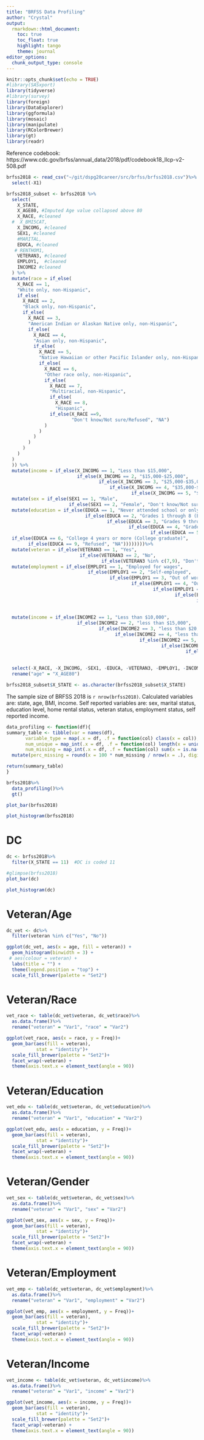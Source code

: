 ```yaml
---
title: "BRFSS Data Profiling"
author: "Crystal"
output: 
  rmarkdown::html_document:
    toc: true
    toc_float: true
    highlight: tango
    theme: journal
editor_options: 
  chunk_output_type: console
---
```


```r
knitr::opts_chunk$set(echo = TRUE)
#library(SASxport)
library(tidyverse)
#library(survey)
library(foreign)
library(DataExplorer)
library(ggformula)
library(mosaic)
library(manipulate)
library(RColorBrewer)
library(gt)
library(readr)
```


Reference codebook: https://www.cdc.gov/brfss/annual_data/2018/pdf/codebook18_llcp-v2-508.pdf
```r
brfss2018 <- read_csv("~/git/dspg20career/src/brfss/brfss2018.csv")%>%
  select(-X1)
```

```r
brfss2018_subset <- brfss2018 %>%
  select(
    X_STATE,
    X_AGE80, #Imputed Age value collapsed above 80
    X_RACE, #cleaned
  #  X_BMI5CAT,
    X_INCOMG, #cleaned
    SEX1, #cleaned
    #MARITAL,
    EDUCA, #cleaned
   # RENTHOM1,
    VETERAN3, #cleaned
    EMPLOY1,  #cleaned
    INCOME2 #cleaned
  ) %>%
  mutate(race = if_else(
    X_RACE == 1,
    "White only, non-Hispanic",
    if_else(
      X_RACE == 2,
      "Black only, non-Hispanic",
      if_else(
        X_RACE == 3,
        "American Indian or Alaskan Native only, non-Hispanic",
        if_else(
          X_RACE == 4,
          "Asian only, non-Hispanic",
          if_else(
            X_RACE == 5,
            "Native Hawaiian or other Pacific Islander only, non-Hispanic",
            if_else(
              X_RACE == 6,
              "Other race only, non-Hispanic",
              if_else(
                X_RACE == 7,
                "Multiracial, non-Hispanic",
                if_else(
                  X_RACE == 8,
                  "Hispanic",
                if_else(X_RACE ==9, 
                        "Don't know/Not sure/Refused", "NA")
              )
            )
          )
        )
      )
    )
  )
  )) %>%
  mutate(income = if_else(X_INCOMG == 1, "Less than $15,000",
                          if_else(X_INCOMG == 2, "$15,000-$25,000",
                                  if_else(X_INCOMG == 3, "$25,000-$35,000",
                                      if_else(X_INCOMG == 4, "$35,000-$50,000",
                                              if_else(X_INCOMG == 5, "$50,000 or more", "Don't know/Not sure/Missing"))))))%>%
  mutate(sex = if_else(SEX1 == 1, "Male", 
                       if_else(SEX1 == 2, "Female", "Don't know/Not sure/Refused")))%>%
  mutate(education = if_else(EDUCA == 1, "Never attended school or only kindergarten",
                             if_else(EDUCA == 2, "Grades 1 through 8 (Elementary)",
                                     if_else(EDUCA == 3, "Grades 9 through 11 (Some high school) ", 
                                             if_else(EDUCA == 4, "Grade 12 or GED (High school graduate) ",
                                                     if_else(EDUCA == 5,  "College 1 year to 3 years (Some college or technical school)",
  if_else(EDUCA == 6, "College 4 years or more (College graduate)", 
        if_else(EDUCA == 9, "Refused", "NA"))))))))%>%
  mutate(veteran = if_else(VETERAN3 == 1, "Yes", 
                           if_else(VETERAN3 == 2, "No",
                                   if_else(VETERAN3 %in% c(7,9), "Don't know/Not sure/Refused", "NA"))))%>%
  mutate(employment = if_else(EMPLOY1 == 1, "Employed for wages",
                              if_else(EMPLOY1 == 2, "Self-employed",
                                      if_else(EMPLOY1 == 3, "Out of work for 1 year or more", 
                                              if_else(EMPLOY1 == 4, "Out of work for less than 1 year", 
                                                      if_else(EMPLOY1 == 5, "A homemaker",
                                                              if_else(EMPLOY1 == 6, "A student",
                                                                      if_else(EMPLOY1 == 7, "Retired", 
                                                                              if_else(EMPLOY1 == 8, "Unable to work", 
                                                                                      if_else(EMPLOY1 == 9, "Refused", "NA"))))))))))%>%
  mutate(income = if_else(INCOME2 == 1, "Less than $10,000",
                          if_else(INCOME2 == 2, "less than $15,000",
                                  if_else(INCOME2 == 3, "less than $20,000",
                                        if_else(INCOME2 == 4, "less than $25,000",  
                                                 if_else(INCOME2 == 5, "less than $35,000", 
                                                         if_else(INCOME2 == 6, "less than $50,000",
                                                                  if_else(INCOME2 == 7, "less than $75,000",
                                                                           if_else(INCOME2 == 8, "$75,000 or more", 
                                                                                    if_else(INCOME2 %in% c(77, 99), "Don't know/Not sure/Refused", "NA"))))))))))%>%
  select(-X_RACE, -X_INCOMG, -SEX1, -EDUCA, -VETERAN3, -EMPLOY1, -INCOME2)%>%
  rename("age" = "X_AGE80")

brfss2018_subset$X_STATE <- as.character(brfss2018_subset$X_STATE)
```

The sample size of BRFSS 2018 is `r nrow(brfss2018)`. Calculated variables are: state, age, BMI, income. Self reported variables are: sex, marital status, education level, home rental status, veteran status, employment status, self reported income.   

```r
data_profiling <- function(df){
summary_table <- tibble(var = names(df),
       variable_type = map(.x = df, .f = function(col) class(x = col)),                 
       num_unique = map_int(.x = df, .f = function(col) length(x = unique(x = col))),
       num_missing = map_int(.x = df, .f = function(col) sum(x = is.na(x = col)))) %>%
  mutate(perc_missing = round(x = 100 * num_missing / nrow(x = .), digits = 2L))

return(summary_table)
}

brfss2018%>%
  data_profiling()%>%
  gt()

plot_bar(brfss2018)
```

```r
plot_histogram(brfss2018)
```

# DC
```r
dc <- brfss2018%>%
  filter(X_STATE == 11)  #DC is coded 11

#glimpse(brfss2018)
plot_bar(dc)
```

```r
plot_histogram(dc)
```

# Veteran/Age
```r
dc_vet <- dc%>%
  filter(veteran %in% c("Yes", "No"))

ggplot(dc_vet, aes(x = age, fill = veteran)) + 
  geom_histogram(binwidth = 3) + 
 # aes(colour = veteran) + 
  labs(title = "") + 
  theme(legend.position = "top") + 
  scale_fill_brewer(palette = "Set2")

```

# Veteran/Race
```r
vet_race <- table(dc_vet$veteran, dc_vet$race)%>%
  as.data.frame()%>%
  rename("veteran" = "Var1", "race" = "Var2")

ggplot(vet_race, aes(x = race, y = Freq))+
  geom_bar(aes(fill = veteran), 
           stat = "identity")+ 
  scale_fill_brewer(palette = "Set2")+
  facet_wrap(~veteran) +
  theme(axis.text.x = element_text(angle = 90))


```

# Veteran/Education
```r
vet_edu <- table(dc_vet$veteran, dc_vet$education)%>%
  as.data.frame()%>%
  rename("veteran" = "Var1", "education" = "Var2")

ggplot(vet_edu, aes(x = education, y = Freq))+
  geom_bar(aes(fill = veteran), 
           stat = "identity")+ 
  scale_fill_brewer(palette = "Set2")+
  facet_wrap(~veteran) +
  theme(axis.text.x = element_text(angle = 90))
```


# Veteran/Gender
```r
vet_sex <- table(dc_vet$veteran, dc_vet$sex)%>%
  as.data.frame()%>%
  rename("veteran" = "Var1", "sex" = "Var2")

ggplot(vet_sex, aes(x = sex, y = Freq))+
  geom_bar(aes(fill = veteran), 
           stat = "identity")+ 
  scale_fill_brewer(palette = "Set2")+
  facet_wrap(~veteran) +
  theme(axis.text.x = element_text(angle = 90))
```

# Veteran/Employment
```r
vet_emp <- table(dc_vet$veteran, dc_vet$employment)%>%
  as.data.frame()%>%
  rename("veteran" = "Var1", "employment" = "Var2")

ggplot(vet_emp, aes(x = employment, y = Freq))+
  geom_bar(aes(fill = veteran), 
           stat = "identity")+ 
  scale_fill_brewer(palette = "Set2")+
  facet_wrap(~veteran) +
  theme(axis.text.x = element_text(angle = 90))
```

# Veteran/Income
```r
vet_income <- table(dc_vet$veteran, dc_vet$income)%>%
  as.data.frame()%>%
  rename("veteran" = "Var1", "income" = "Var2")

ggplot(vet_income, aes(x = income, y = Freq))+
  geom_bar(aes(fill = veteran), 
           stat = "identity")+ 
  scale_fill_brewer(palette = "Set2")+
  facet_wrap(~veteran) +
  theme(axis.text.x = element_text(angle = 90))
```
